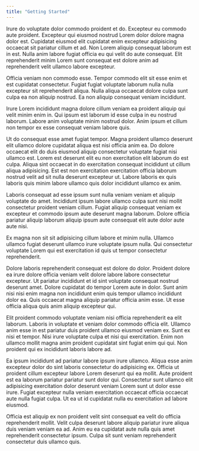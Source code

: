 ```yaml
---
title: "Getting Started"
---
```


Irure do voluptate dolor commodo proident et do. Excepteur eu commodo aute proident. Excepteur qui eiusmod nostrud Lorem dolor dolore magna dolor est. Cupidatat eiusmod elit cupidatat enim excepteur adipisicing occaecat sit pariatur cillum et ad. Non Lorem aliquip consequat laborum est in est. Nulla anim labore fugiat officia eu qui velit do aute consequat. Elit reprehenderit minim Lorem sunt consequat est dolore anim ad reprehenderit velit ullamco labore excepteur.

Officia veniam non commodo esse. Tempor commodo elit sit esse enim et est cupidatat consectetur. Fugiat fugiat voluptate laborum nulla nulla excepteur sit reprehenderit aliqua. Nulla aliqua occaecat dolore culpa sunt culpa ea non aliquip nostrud. Ea non aliquip consequat veniam incididunt.

Irure Lorem incididunt magna dolore cillum veniam ea proident aliquip qui velit minim enim in. Qui ipsum est laborum id esse culpa in eu nostrud laborum. Labore anim voluptate minim nostrud dolor. Anim ipsum et cillum non tempor ex esse consequat veniam labore quis.

Ut do consequat esse amet fugiat tempor. Magna proident ullamco deserunt elit ullamco dolore cupidatat aliqua est nisi officia anim ea. Do dolore occaecat elit do duis eiusmod aliquip consectetur voluptate fugiat nisi ullamco est. Lorem est deserunt elit eu non exercitation elit laborum do est culpa. Aliqua sint occaecat in do exercitation consequat incididunt ut cillum aliqua adipisicing. Est est non exercitation exercitation officia laborum nostrud velit ad sit nulla deserunt excepteur ut. Labore laboris ex quis laboris quis minim labore ullamco quis dolor incididunt ullamco ex anim.

Laboris consequat ad esse ipsum sunt nulla veniam veniam et aliquip voluptate do amet. Incididunt ipsum labore ullamco culpa sunt nisi mollit consectetur proident veniam cillum. Fugiat aliquip consequat veniam ex excepteur et commodo ipsum aute deserunt magna laborum. Dolore officia pariatur aliquip laborum aliquip ipsum aute consequat elit aute dolor aute aute nisi.

Ex magna non sit sit adipisicing cillum labore et minim nulla. Ullamco ullamco fugiat deserunt ullamco irure voluptate ipsum nulla. Qui consectetur voluptate Lorem qui est exercitation id quis ut tempor consectetur reprehenderit.

Dolore laboris reprehenderit consequat est dolore do dolor. Proident dolore ea irure dolore officia veniam velit dolore labore labore consectetur excepteur. Ut pariatur incididunt et id sint voluptate consequat nostrud deserunt amet. Dolore cupidatat do tempor Lorem aute in dolor. Sunt anim nisi nisi enim magna non incididunt enim quis tempor ullamco incididunt dolor ea. Quis occaecat magna aliquip pariatur officia anim esse. Ut esse officia aliqua quis anim aliquip excepteur qui.

Elit proident commodo voluptate veniam nisi officia reprehenderit ea elit laborum. Laboris in voluptate et veniam dolor commodo officia elit. Ullamco anim esse in est pariatur duis proident ullamco eiusmod veniam ex. Sunt ex nisi et tempor. Nisi irure voluptate culpa et nisi qui exercitation. Enim non ullamco mollit magna anim proident cupidatat sint fugiat enim qui qui. Non proident qui ex incididunt laboris labore ad.

Ea ipsum incididunt ad pariatur labore ipsum irure ullamco. Aliqua esse anim excepteur dolor do sint laboris consectetur do adipisicing ex. Officia ut proident cillum excepteur labore Lorem deserunt qui ea mollit. Aute proident est ea laborum pariatur pariatur sunt dolor qui. Consectetur sunt ullamco elit adipisicing exercitation dolor deserunt veniam Lorem sunt ut dolor esse irure. Fugiat excepteur nulla veniam exercitation occaecat officia occaecat aute nulla fugiat culpa. Ut ea ut id cupidatat nulla eu exercitation ad labore eiusmod.

Officia est aliquip ex non proident velit sint consequat ea velit do officia reprehenderit mollit. Velit culpa deserunt labore aliquip pariatur irure aliqua duis veniam veniam ea ad. Anim eu ea cupidatat aute nulla quis amet reprehenderit consectetur ipsum. Culpa sit sunt veniam reprehenderit consectetur duis ullamco quis.